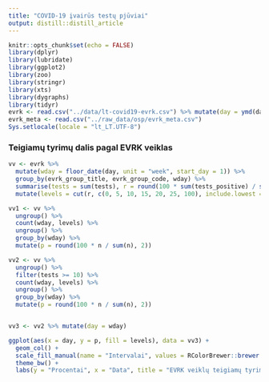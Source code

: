 ```yaml
---
title: "COVID-19 įvairūs testų pjūviai"
output: distill::distill_article
---
```


```r
knitr::opts_chunk$set(echo = FALSE)
library(dplyr)
library(lubridate)
library(ggplot2)
library(zoo)
library(stringr)
library(xts)
library(dygraphs)
library(tidyr)
evrk <- read.csv("../data/lt-covid19-evrk.csv") %>% mutate(day = ymd(day))
evrk_meta <- read.csv("../raw_data/osp/evrk_meta.csv")
Sys.setlocale(locale = "lt_LT.UTF-8")
```
### Teigiamų tyrimų dalis pagal EVRK veiklas

```r
vv <- evrk %>%
  mutate(wday = floor_date(day, unit = "week", start_day = 1)) %>%
  group_by(evrk_group_title, evrk_group_code, wday) %>%
  summarise(tests = sum(tests), r = round(100 * sum(tests_positive) / sum(tests), 2)) %>%
  mutate(levels = cut(r, c(0, 5, 10, 15, 20, 25, 100), include.lowest = TRUE))

vv1 <- vv %>%
  ungroup() %>%
  count(wday, levels) %>%
  ungroup() %>%
  group_by(wday) %>%
  mutate(p = round(100 * n / sum(n), 2))

vv2 <- vv %>%
  ungroup() %>%
  filter(tests >= 10) %>%
  count(wday, levels) %>%
  ungroup() %>%
  group_by(wday) %>%
  mutate(p = round(100 * n / sum(n), 2))


vv3 <- vv2 %>% mutate(day = wday)
```

```r
ggplot(aes(x = day, y = p, fill = levels), data = vv3) +
  geom_col() +
  scale_fill_manual(name = "Intervalai", values = RColorBrewer::brewer.pal(6, "Set1")[c(3, 2, 4, 6, 5, 1)]) +
  theme_bw() +
  labs(y = "Procentai", x = "Data", title = "EVRK veiklų teigiamų tyrimų dalis savaitėmis")
```
